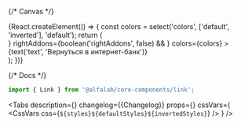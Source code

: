 



<Meta title='Components/Link' component={Link} id='Link' />

{/* Canvas */}

<Story name='Link'>
    {React.createElement(() => {
        const colors = select('colors', ['default', 'inverted'], 'default');
        return (
            <div
                style={{
                    backgroundColor:
                        colors === 'inverted'
                            ? 'var(--color-light-bg-primary-inverted)'
                            : 'transparent',
                    padding: '8px',
                    position: 'absolute',
                    top: 0,
                    left: 0,
                    right: 0,
                    bottom: 0,
                }}
            >
                <Typography.Text view='primary-medium'>
                    <Link
                        view={select('view', VIEWS, 'primary')}
                        pseudo={boolean('pseudo', false)}
                        underline={boolean('underline', true)}
                        href={text('href', '')}
                        leftAddons={boolean('leftAddons', false) && <StarMIcon />}
                        rightAddons={boolean('rightAddons', false) && <StarMIcon />}
                        colors={colors}
                    >
                        {text('text', 'Вернуться в интернет-банк')}
                    </Link>
                </Typography.Text>
            </div>
        );
    })}
</Story>

{/* Docs */}

<ComponentHeader
    name='Link'
    design='https://www.figma.com/file/cdNnkh2QdxuvYLrBm4cubM/Web-%3A%3A-Core-Default-Components?type=design&node-id=89579%3A124721&mode=design&t=Itgzojk9BOtPqYkS-1'
    children='Ссылка — элемент навигации, который обозначает возможность перехода на другую страницу или вызова нового информационного слоя.'
/>

```jsx
import { Link } from '@alfalab/core-components/link';
```

<Tabs
    description={<Description />}
    changelog={<Markdown>{Changelog}</Markdown>}
    props={<ArgsTable of={LinkTS} />}
    cssVars={
        <CssVars
            css={`
                ${styles}${defaultStyles}${invertedStyles}
            `}
        />
    }
/>
